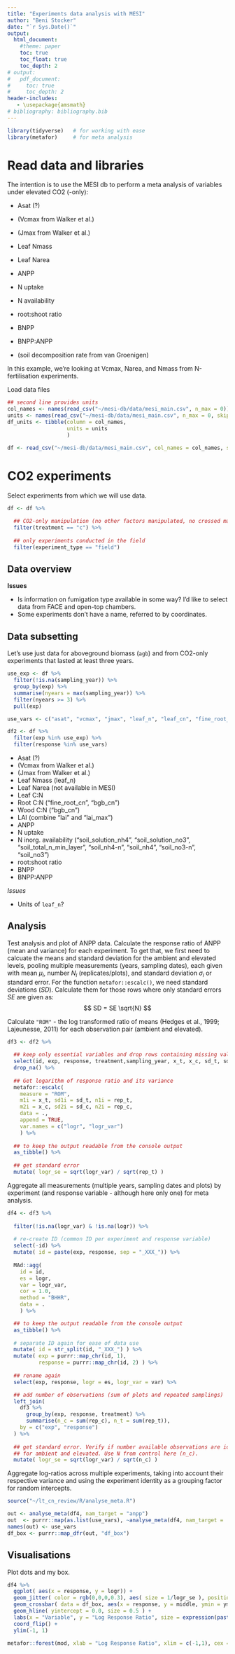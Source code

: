 ```yaml
---
title: "Experiments data analysis with MESI"
author: "Beni Stocker"
date: "`r Sys.Date()`"
output:
  html_document:
    #theme: paper
    toc: true
    toc_float: true
    toc_depth: 2
# output:
#   pdf_document:
#     toc: true
#     toc_depth: 2
header-includes:
   - \usepackage{amsmath}
# bibliography: bibliography.bib
---
```


```r
library(tidyverse)   # for working with ease
library(metafor)     # for meta analysis
```


# Read data and libraries

The intention is to use the MESI db to perform a meta analysis of variables under elevated CO2 (-only):

- Asat (?)
- (Vcmax from Walker et al.)
- (Jmax from Walker et al.)
- Leaf Nmass
- Leaf Narea
- ANPP
- N uptake
- N availability
- root:shoot ratio
- BNPP
- BNPP:ANPP

- (soil decomposition rate from van Groenigen)

In this example, we're looking at Vcmax, Narea, and Nmass from N-fertilisation experiments.

Load data files
```r
## second line provides units
col_names <- names(read_csv("~/mesi-db/data/mesi_main.csv", n_max = 0))
units <- names(read_csv("~/mesi-db/data/mesi_main.csv", n_max = 0, skip = 1))
df_units <- tibble(column = col_names,
                   units = units
                   )

df <- read_csv("~/mesi-db/data/mesi_main.csv", col_names = col_names, skip = 2)
```


# CO2 experiments

Select experiments from which we will use data.
```r
df <- df %>%
  
  ## CO2-only manipulation (no other factors manipulated, no crossed manipulation)
  filter(treatment == "c") %>% 
  
  ## only experiments conducted in the field
  filter(experiment_type == "field")
```


## Data overview

**Issues**

- Is information on fumigation type available in some way? I'd like to select data from FACE and open-top chambers.
- Some experiments don't have a name, referred to by coordinates.

## Data subsetting

Let's use just data for aboveground biomass (`agb`) and from CO2-only experiments that lasted at least three years.
```r
use_exp <- df %>% 
  filter(!is.na(sampling_year)) %>% 
  group_by(exp) %>% 
  summarise(nyears = max(sampling_year)) %>% 
  filter(nyears >= 3) %>% 
  pull(exp)

use_vars <- c("asat", "vcmax", "jmax", "leaf_n", "leaf_cn", "fine_root_cn", "bgb_cn", "wood_cn", "lai", "lai_max", "anpp", "anpp_leaf", "anpp_woody", "root_n_uptake", "soil_solution_mineral_n", "soil_nh4-n", "soil_nh4", "soil_no3-n", "soil_no3", "root_shoot_ratio", "root_production", "root_growth")

df2 <- df %>% 
  filter(exp %in% use_exp) %>% 
  filter(response %in% use_vars)
```

- Asat (?)
- (Vcmax from Walker et al.)
- (Jmax from Walker et al.)
- Leaf Nmass (leaf_n)
- Leaf Narea (not available in MESI)
- Leaf C:N
- Root C:N ("fine_root_cn", "bgb_cn")
- Wood C:N ("bgb_cn")
- LAI (combine "lai" and "lai_max")
- ANPP
- N uptake
- N inorg. availability ("soil_solution_nh4", "soil_solution_no3", "soil_total_n_min_layer", "soil_nh4-n", "soil_nh4", "soil_no3-n", "soil_no3")
- root:shoot ratio
- BNPP
- BNPP:ANPP

*Issues*

- Units of `leaf_n`?

## Analysis

Test analysis and plot of ANPP data. Calculate the response ratio of ANPP (mean and variance) for each experiment. To get that, we first need to calcuate the means and standard deviation for the ambient and elevated levels, pooling multiple measurements (years, sampling dates), each given with mean $\mu_i$, number $N_i$ (replicates/plots), and standard deviation $\sigma_i$ or standard error. For the function `metafor::escalc()`, we need standard deviations ($SD$). Calculate them for those rows where only standard errors $SE$ are given as:
$$
SD = SE \sqrt{N}
$$

Calculate `"ROM"` - the log transformed ratio of means (Hedges et al., 1999; Lajeunesse, 2011) for each observation pair (ambient and elevated).
```r
df3 <- df2 %>%
  
  ## keep only essential variables and drop rows containing missing values for essential variables
  select(id, exp, response, treatment,sampling_year, x_t, x_c, sd_t, sd_c, rep_t, rep_c) %>% 
  drop_na() %>% 
  
  ## Get logarithm of response ratio and its variance
  metafor::escalc( 
    measure = "ROM", 
    m1i = x_t, sd1i = sd_t, n1i = rep_t, 
    m2i = x_c, sd2i = sd_c, n2i = rep_c, 
    data = ., 
    append = TRUE, 
    var.names = c("logr", "logr_var") 
    ) %>% 
  
  ## to keep the output readable from the console output
  as_tibble() %>% 
  
  ## get standard error
  mutate( logr_se = sqrt(logr_var) / sqrt(rep_t) )
```

Aggregate all measurements (multiple years, sampling dates and plots) by experiment (and response variable - although here only one) for meta analysis.
```r
df4 <- df3 %>% 
  
  filter(!is.na(logr_var) & !is.na(logr)) %>% 
  
  # re-create ID (common ID per experiment and response variable)
  select(-id) %>%
  mutate( id = paste(exp, response, sep = "_XXX_")) %>% 
  
  MAd::agg( 
    id = id, 
    es = logr, 
    var = logr_var,
    cor = 1.0, 
    method = "BHHR", 
    data = . 
    ) %>% 

  ## to keep the output readable from the console output
  as_tibble() %>% 
  
  # separate ID again for ease of data use
  mutate( id = str_split(id, "_XXX_") ) %>%
  mutate( exp = purrr::map_chr(id, 1),
          response = purrr::map_chr(id, 2) ) %>%
  
  ## rename again
  select(exp, response, logr = es, logr_var = var) %>%

  ## add number of observations (sum of plots and repeated samplings)
  left_join(
    df3 %>%
      group_by(exp, response, treatment) %>%
      summarise(n_c = sum(rep_c), n_t = sum(rep_t)),
    by = c("exp", "response")
  ) %>% 
  
  ## get standard error. Verify if number available observations are identical
  ## for ambient and elevated. Use N from control here (n_c).
  mutate( logr_se = sqrt(logr_var) / sqrt(n_c) )
```

Aggregate log-ratios across multiple experiments, taking into account their respective variance and using the experiment identity as a grouping factor for random intercepts.
```r
source("~/lt_cn_review/R/analyse_meta.R")

out <- analyse_meta(df4, nam_target = "anpp")
out  <- purrr::map(as.list(use_vars), ~analyse_meta(df4, nam_target = .))
names(out) <- use_vars
df_box <- purrr::map_dfr(out, "df_box")
```

## Visualisations

Plot dots and my box.
```r
df4 %>%
  ggplot( aes(x = response, y = logr)) +
  geom_jitter( color = rgb(0,0,0,0.3), aes( size = 1/logr_se ), position = position_jitter(w = 0.2, h = 0) ) +
  geom_crossbar( data = df_box, aes(x = response, y = middle, ymin = ymin, ymax = ymax), fill = "grey80", alpha = 0.6, width = 0.5 ) +
  geom_hline( yintercept = 0.0, size = 0.5 ) +
  labs(x = "Variable", y = "Log Response Ratio", size = expression(paste("Error"^{-1}))) +
  coord_flip() +
  ylim(-1, 1) 
```


```r
metafor::forest(mod, xlab = "Log Response Ratio", xlim = c(-1,1), cex = 0.5)
```


<!-- # N fertilisation experiments -->

<!-- Select data based on our purpose. -->
<!-- ```{r} -->
<!-- df_sub <- df %>%  -->
<!--   # filter(str_detect(treatment, "f")) %>%  -->
<!--   filter(treatment == "f") %>%  -->
<!--   filter(response %in% c("vcmax", "leaf_n", "leaf_cn")) %>%  -->
<!--   filter(experiment_type %in% c("field", "greenhouse", "growth_chamber", "outdoor_chamber"))  # not "pot" -->
<!-- ``` -->

<!-- ```{r} -->
<!-- df_sub %>%  -->
<!--   select(id, exp, response, experiment_type, treatment, x_t, x_c, sd_t, sd_c, rep_t, rep_c) %>%  -->
<!--   drop_na() %>%  -->
<!--   group_by(response) %>%  -->
<!--   summarise(n_data = n()) %>%  -->
<!--   left_join( -->
<!--     df_sub %>%  -->
<!--       select(exp, response) %>%  -->
<!--       drop_na() %>% -->
<!--       distinct() %>%  -->
<!--       group_by(response) %>%  -->
<!--       summarise(n_experiments = n()), -->
<!--     by = "response" -->
<!--   ) -->
<!-- ``` -->


<!-- ## Analysis -->



<!-- ## Comments -->

<!-- - Needs extensive explanation of each column -->
<!-- - No data for Narea or should this be derived from leaf_n and LMA? -->
<!-- - Standardised units per variable (response). Currently, values are given in different units. This could be post-processed quite easily. -->
<!-- - Units of `leaf_cn` is given as `"molar"` or `NA`. Please provide information about whether `NA` means gC/gN. -->
<!-- ```{r} -->
<!-- df %>%  -->
<!--   filter(response %in% c("leaf_n")) %>% -->
<!--   pull(x_units) %>%  -->
<!--   unique() -->

<!-- df %>%  -->
<!--   filter(response %in% c("vcmax")) %>% -->
<!--   pull(x_units) %>%  -->
<!--   unique() -->

<!-- df %>%  -->
<!--   filter(response %in% c("leaf_cn")) %>% -->
<!--   pull(x_units) -->
<!-- ``` -->
